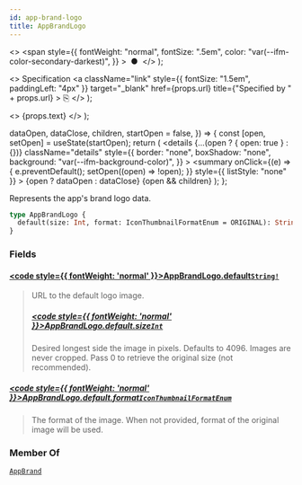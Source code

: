 ```yaml
---
id: app-brand-logo
title: AppBrandLogo
---
```


  <>
    <span
      style={{
        fontWeight: "normal",
        fontSize: ".5em",
        color: "var(--ifm-color-secondary-darkest)",
      }}
    >
      &nbsp;●&nbsp;
    </span>
  </>
);

  <>
    Specification
    <a
      className="link"
      style={{ fontSize: "1.5em", paddingLeft: "4px" }}
      target="\_blank"
      href={props.url}
      title={"Specified by " + props.url}
    >
      ⎘
    </a>
  </>
);

  <>
    <span className={props.class}>{props.text}</span>
  </>
);


  dataOpen,
  dataClose,
  children,
  startOpen = false,
}) => {
  const [open, setOpen] = useState(startOpen);
  return (
    <details
      {...(open ? { open: true } : {})}
      className="details"
      style={{
        border: "none",
        boxShadow: "none",
        background: "var(--ifm-background-color)",
      }}
    >
      <summary
        onClick={(e) => {
          e.preventDefault();
          setOpen((open) => !open);
        }}
        style={{ listStyle: "none" }}
      >
        {open ? dataOpen : dataClose}
      </summary>
      {open && children}
    </details>
  );
};

Represents the app's brand logo data.

<Badge text="Added in Saleor 3.14" class="secondary margin-bottom--sm" />

<FeaturePreview />

```graphql
type AppBrandLogo {
  default(size: Int, format: IconThumbnailFormatEnum = ORIGINAL): String!
}
```

### Fields

#### [<code style={{ fontWeight: 'normal' }}>AppBrandLogo.<b>default</b></code>](#)<Bullet />[`String!`](../../../api-storefront/miscellaneous/scalars/string) <Badge class="badge badge--secondary" text="non-null"/> <Badge class="badge badge--secondary" text="scalar"/> <Badge class="badge badge--secondary" text="miscellaneous"/>

> URL to the default logo image.
>
> <Badge text="Added in Saleor 3.14" class="secondary margin-bottom--sm" />
>
> <FeaturePreview />
>
> ##### [<code style={{ fontWeight: 'normal' }}>AppBrandLogo.default.<b>size</b></code>](#)<Bullet />[`Int`](../../../api-storefront/miscellaneous/scalars/int) <Badge class="badge badge--secondary" text="scalar"/> <Badge class="badge badge--secondary" text="miscellaneous"/>
>
> Desired longest side the image in pixels. Defaults to 4096. Images are never cropped. Pass 0 to retrieve the original size (not recommended).

##### [<code style={{ fontWeight: 'normal' }}>AppBrandLogo.default.<b>format</b></code>](#)<Bullet />[`IconThumbnailFormatEnum`](../../../api-storefront/miscellaneous/enums/icon-thumbnail-format-enum) <Badge class="badge badge--secondary" text="enum"/> <Badge class="badge badge--secondary" text="miscellaneous"/>

> The format of the image. When not provided, format of the original image will be used.
>
> <Badge text="Added in Saleor 3.14" class="secondary margin-bottom--sm" />
>
> <FeaturePreview />

### Member Of

[`AppBrand`](../../../api-storefront/apps/objects/app-brand) <Badge class="badge badge--secondary" text="object"/>

